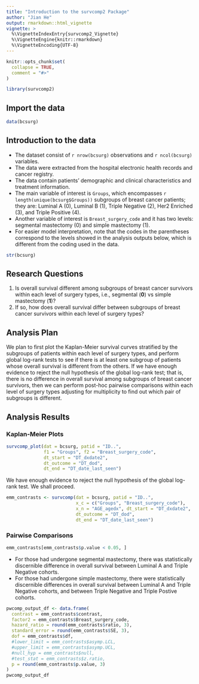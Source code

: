 ```yaml
---
title: "Introduction to the survcomp2 Package"
author: "Jian He"
output: rmarkdown::html_vignette
vignette: >
  %\VignetteIndexEntry{survcomp2_Vignette}
  %\VignetteEngine{knitr::rmarkdown}
  %\VignetteEncoding{UTF-8}
---
```


```r
knitr::opts_chunk$set(
  collapse = TRUE,
  comment = "#>"
)
```

```r
library(survcomp2)
```

## Import the data
```r
data(bcsurg)
```

## Introduction to the data

* The dataset consist of `r nrow(bcsurg)` observations and `r ncol(bcsurg)` variables.
* The data were extracted from the hospital electronic health records and cancer registry.
* The data contain patients' demographic and clinical characteristics and treatment information.
* The main variable of interest is `Groups`, which encompasses `r length(unique(bcsurg$Groups))` subgroups of breast cancer patients; they are: Luminal A (0), Luminal B (1), Triple Negative (2), Her2 Enriched (3), and Triple Positive (4). 
* Another variable of interest is `Breast_surgery_code` and it has two levels: segmental mastectomy (0) and simple mastectomy (1).
* For easier model interpretation, note that the codes in the parentheses correspond to the levels showed in the analysis outputs below, which is different from the coding used in the data.

```r
str(bcsurg)
```
## Research Questions
1. Is overall survival different among subgroups of breast cancer survivors within each level of surgery types, i.e., segmental (**0**) vs simple mastectomy (**1**)? 
2. If so, how does overall survival differ between subgroups of breast cancer survivors within each level of surgery types?

## Analysis Plan
We plan to first plot the Kaplan-Meier survival curves stratified by the subgroups of patients within each level of surgery types, and perform global log-rank tests to see if there is at least one subgroup of patients whose overall survival is different from the others. If we have enough evidence to reject the null hypothesis of the global log-rank test; that is, there is no difference in overall survival among subgroups of breast cancer survivors, then we can perform post-hoc pairwise comparisons within each level of surgery types adjusting for multiplicity to find out which pair of subgroups is different.

## Analysis Results
### Kaplan-Meier Plots
```r
survcomp_plot(dat = bcsurg, patid = "ID..", 
              f1 = "Groups", f2 = "Breast_surgery_code",
              dt_start = "DT_dxdate2",
              dt_outcome = "DT_dod", 
              dt_end = "DT_date_last_seen")
```
We have enough evidence to reject the null hypothesis of the global log-rank test. We shall proceed.
```r
emm_contrasts <- survcomp(dat = bcsurg, patid = "ID..",
                          x_c = c("Groups", "Breast_surgery_code"),
                          x_n = "AGE_agedx", dt_start = "DT_dxdate2",
                          dt_outcome = "DT_dod",
                          dt_end = "DT_date_last_seen")
```

### Pairwise Comparisons
```r
emm_contrasts[emm_contrasts$p.value < 0.05, ]
```
* For those had undergone segmental mastectomy, there was statistically discernible difference in overall survival between Luminal A and Triple Negative cohorts.
* For those had undergone simple mastectomy, there were statistically discernible differences in overall survival between Luminal A and Triple Negative cohorts, and between Triple Negative and Triple Postive cohorts.

```r
pwcomp_output_df <- data.frame(
  contrast = emm_contrasts$contrast,
  factor2 = emm_contrasts$Breast_surgery_code,
  hazard_ratio = round(emm_contrasts$ratio, 3),
  standard_error = round(emm_contrasts$SE, 3),
  dof = emm_contrasts$df,
  #lower_limit = emm_contrasts$asymp.LCL,
  #upper_limit = emm_contrasts$asymp.UCL,
  #null_hyp = emm_contrasts$null,
  #test_stat = emm_contrasts$z.ratio,
  p = round(emm_contrasts$p.value, 3)
)
pwcomp_output_df
```

